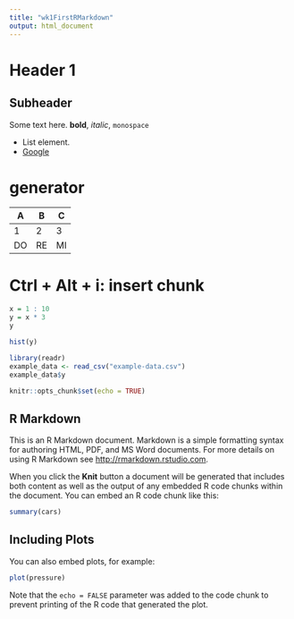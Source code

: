 ```yaml
---
title: "wk1FirstRMarkdown"
output: html_document
---
```

# Header 1
## Subheader
Some text here.
**bold**, *italic*, `monospace`

- List element.
- [Google](www.google.com)

# generator 
| A  | B  | C  |
|----|----|----|
| 1  | 2  | 3  |
| DO | RE | MI |

# Ctrl + Alt + i: insert chunk
```r
x = 1 : 10
y = x * 3
y

```

```r
hist(y)
```

```r
library(readr)
example_data <- read_csv("example-data.csv")
example_data$y
```

```r
knitr::opts_chunk$set(echo = TRUE)
```

## R Markdown

This is an R Markdown document. Markdown is a simple formatting syntax for authoring HTML, PDF, and MS Word documents. For more details on using R Markdown see <http://rmarkdown.rstudio.com>.

When you click the **Knit** button a document will be generated that includes both content as well as the output of any embedded R code chunks within the document. You can embed an R code chunk like this:

```r
summary(cars)
```

## Including Plots

You can also embed plots, for example:

```r
plot(pressure)
```

Note that the `echo = FALSE` parameter was added to the code chunk to prevent printing of the R code that generated the plot.
